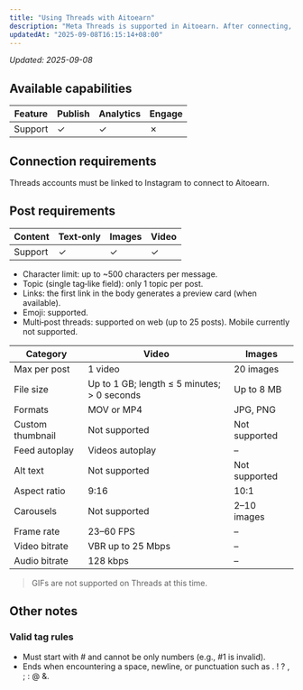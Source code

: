 ```yaml
---
title: "Using Threads with Aitoearn"
description: "Meta Threads is supported in Aitoearn. After connecting, you can compose and schedule Threads posts on desktop."
updatedAt: "2025-09-08T16:15:14+08:00"
---
```

<!-- UPDATED_AT -->
_Updated: 2025-09-08_

## Available capabilities

| Feature | Publish | Analytics | Engage |
| --- | --- | --- | --- |
| Support | ✓ | ✓ | ✗ |

## Connection requirements
Threads accounts must be linked to Instagram to connect to Aitoearn.

## Post requirements

| Content | Text‑only | Images | Video |
| --- | --- | --- | --- |
| Support | ✓ | ✓ | ✓ |

- Character limit: up to ~500 characters per message.
- Topic (single tag‑like field): only 1 topic per post.
- Links: the first link in the body generates a preview card (when available).
- Emoji: supported.
- Multi‑post threads: supported on web (up to 25 posts). Mobile currently not supported.

| Category | Video | Images |
|---|---|---|
| Max per post | 1 video | 20 images |
| File size | Up to 1 GB; length ≤ 5 minutes; > 0 seconds | Up to 8 MB |
| Formats | MOV or MP4 | JPG, PNG |
| Custom thumbnail | Not supported | Not supported |
| Feed autoplay | Videos autoplay | – |
| Alt text | Not supported | Not supported |
| Aspect ratio | 9:16 | 10:1 |
| Carousels | Not supported | 2–10 images |
| Frame rate | 23–60 FPS | – |
| Video bitrate | VBR up to 25 Mbps | – |
| Audio bitrate | 128 kbps | – |

> GIFs are not supported on Threads at this time.

## Other notes
### Valid tag rules
- Must start with # and cannot be only numbers (e.g., #1 is invalid).
- Ends when encountering a space, newline, or punctuation such as . ! ? , ; : @ &.
